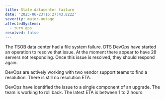 ```yaml
---
title: State datacenter failure
date: '2025-06-23T16:27:43.822Z'
severity: major-outage
affectedSystems:
  - turn gps
resolved: false
---
```


The TSOB data center had a file system failure. DTS DevOps have started an operation to resolve that issue. At the moment there appear to have 28 servers not responding. Once this issue is resolved, they should respond again.

<Update date="2025-06-23T18:20:43.822Z">DevOps are actively working with two vendor support teams to find a resolution. There is still no resolution ETA.</Update>

<Update date="2025-06-23T20:13:43.822Z">DevOps have identified the issue to a single component of an upgrade. The team is working to roll back. The latest ETA is between 1 to 2 hours.</Update>
